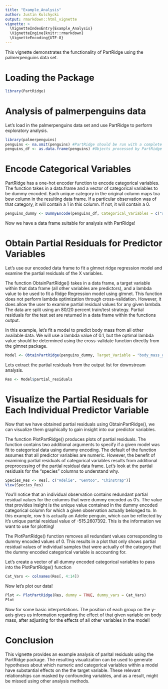 ```yaml
---
title: "Example_Analysis"
author: Justin Kulchycki
output: rmarkdown::html_vignette
vignette: >
  \VignetteIndexEntry{Example_Analysis}
  \VignetteEngine{knitr::rmarkdown}
  \VignetteEncoding{UTF-8}
---
```


This vignette demonstrates the functionality of PartRidge using the palmerpenguins data set.

# Loading the Package

```r
library(PartRidge)
```

# Analysis of palmerpenguins data

Let's load in the palmerpenguins data set and use PartRidge to perform exploratory analysis.

```r
library(palmerpenguins)
penguins <- na.omit(penguins) #PartRidge should be run with a complete data set w/ no NAs
penguins_df <- as.data.frame(penguins) #Objects processed by PartRidge should be of class "data.frame" exclusively
```

# Encode Categorical Variables

PartRidge has a one-hot encoder function to encode categorical variables. The function takes in a data.frame and a vector of categorical variables to be dummy encoded. Each unique category in the original column maps toa bew column in the resulting data frame. If a particular observation was of that category, it will contain a 1 in this column. If not, it will contain a 0.

```r
penguins_dummy <- DummyEncode(penguins_df, Categorical_Variables = c("species", "island", "sex", "year"))
```

Now we have a data frame suitable for analysis with PartRidge!

# Obtain Partial Residuals for Predictor Variables

Let's use our encoded data frame to fit a glmnet ridge regression model and examine the partial residuals of the X variables. 

The function ObtainPartRidge() takes in a data frame, a target variable within that data frame (all other variables are predictors), and a lambda value to be used to fit a Ridge Regression model using glmnet. This function does not perform lambda optimization through cross-validation. However, it does allow the user to examine partial residual values for any given lambda. The data are split using an 80/20 percent train/test strategy. Partial residuals for the test set are returned in a data frame within the functions output. 

In this example, let's fit a model to predict body mass from all other available data. We will use a lambda value of 0.1, but the optimal lambda value should be determined using the cross-validate function directly from the glmnet package.

```r
Model <- ObtainPartRidge(penguins_dummy, Target_Variable = "body_mass_g", lambda = 0.1)
```

Lets extract the partial residuals from the output list for downstream analysis.

```r
Res <- Model$partial_residuals
```

# Visualize the Partial Residuals for Each Individual Predictor Variable

Now that we have obtained partial residuals using ObtainPartRidge(), we can visualize them graphically to gain insight into our predictor variables.

The function PlotPartRidge() produces plots of partial residuals. The function contains two additional arguments to specify if a given model was fit to categorical data using dummy encoding. The default of the function assumes that all predictor variables are numeric. However, the benefit of examining partial residuals of categorical variables results from additional preprocessing of the partial residual data frame. Let's look at the partial residuals for the "species" columns to understand why.

```r
Species_Res <- Res[, c("Adelie", "Gentoo", "Chinstrap")]
View(Species_Res)
```

You'll notice that an individual observation contains redundant partial residual values for the columns that were dummy encoded as 0's. The value that provides insight is the unique value contained in the dummy encoded categorical column for which a given observation actually belonged to. In this example, row 5 is actually an Adelie penguin, which can be reflected by it's unique partial residual value of -515.2607392. This is the information we want to use for plotting!

The PlotPartRidge() function removes all redundant values corresponding to dummy encoded values of 0. This results in a plot that only shows partial residual values of individual samples that were actually of the category that the dummy encoded categorical variable is accounting for. 

Let's create a vector of all dummy encoded categorical variables to pass into the PlotPartRidge() function

```r
Cat_Vars <- colnames(Res[, 4:14])
```

Now let's plot our data!

```r
Plot <- PlotPartRidge(Res, dummy = TRUE, dummy_vars = Cat_Vars)
Plot
```

Now for some basic interpretations. The position of each group on the y-axis gives us information regarding the effect of that given variable on body mass, after adjusting for the effects of all other variables in the model!

# Conclusion

This vignette provides an example analysis of parital residuals using the PartRidge package. The resulting visualization can be used to generate hypotheses about which numeric and categorical variables within a model have substantial effects on the the target variable. These relevant relationships can masked by confounding variables, and as a result, might be missed using other analysis methods. 






